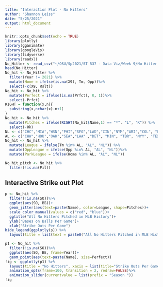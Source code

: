 ---
title: "Interaction Plot - No Hitters"
author: "Shannon Leiss"
date: "5/25/2021"
output: html_document
---

```{r setup, include=FALSE}
knitr::opts_chunk$set(echo = TRUE)
library(plotly)
library(gganimate)
library(googleVis)
library(tidyverse)
library(readxl)
No_Hitter <- read_csv("~/OSU/Sp2021/ST 537 - Data Viz/Week 9/No Hitter.csv")
head(No_Hitter)
No_hit <- No_Hitter %>%
  filter(Year != 2021) %>%
  mutate(Home = ifelse(is.na(X9), Tm, Opp))%>%
  select(-c(X9, Rslt))
No_hit <- No_hit %>%
  mutate(Perfect = ifelse(is.na(Prfct), 0, 1))%>%
  select(-Prfct)
RIGHT = function(x,n){
  substring(x,nchar(x)-n+1)
}
No_hit <- No_hit %>%
  mutate(Pitches = ifelse(RIGHT(No_hit$Name,1) == "*", "L", "R")) %>%
  select(-Rk) 
NL <- c("CHC","MIA","WSN","PHI","SFG","LAD","CIN","NYM","ARI","COL", "FLA" ,"STL","ATL", "MON", "MIL", "PIT", "BRO", "BSN", "NYG", "PBS", "BTT", "COR","BUF","PRO","WOR")
AL <- c("CHW","HOU","OAK","SEA","LAA" ,"DET", "MIN", "TBR", "NYY", "TEX", "KCR", "TOR","CAL", "CLE", "BAL", "MLN","SLB", "PHA", "WSH","SLM","KCP", "CHI","LOU", "BLN", "CLV","ROC", "KCC")
No_hit <- No_hit %>%
  mutate(League = ifelse(Tm %in% AL, "AL", "NL")) %>%
  mutate(OppLeague = ifelse(Opp %in% AL, "AL", "NL"))%>%
  mutate(ParkLeague = ifelse(Home %in% AL, "AL", "NL"))

No_hit_pitch <- No_hit %>%
  filter(!is.na(Pit))

```

## Interactive Strike out Plot

```{r, echo=FALSE, message=FALSE, warning=FALSE}
p <- No_hit %>%
  filter(!is.na(SO))%>%
  ggplot(aes(SO, BB))+
  geom_jitter(aes(text=paste(Name), color=League, shape=Pitches))+
  scale_color_manual(values = c("red", "blue"))+
  ggtitle("All No Hitters Pitched in MLB History")+
  ylab("Bases on Balls Per Game")+
  xlab("Strike Outs Per Game")
hide_legend(ggplotly(p)) %>%
  layout(title = list(text = paste0("All No Hitters Pitched in MLB History", '<br>', '<sup>', "Includes No Hitters with available pitching data, 249 out 293 No Hitters are displayed", '</sup>' )))

p1 <- No_hit %>%
  filter(!is.na(SO))%>%
  ggplot(aes(SO, BB, frame=Year))+
  geom_point(aes(text=paste(Name), size=Perfect))
fig <- ggplotly(p1) %>%
  layout(title = "No Hitters", xaxis = list(title="Strike Outs Per Game"), yaxis=list(title="Walks Per Game")) %>%
  animation_opts(frame=100, transition = 2, redraw=FALSE)%>%
  animation_slider(currentvalue = list(prefix = "Season "))
fig

```